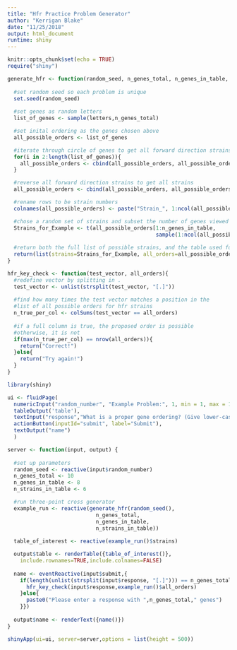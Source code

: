 ```yaml
---
title: "Hfr Practice Problem Generator"
author: "Kerrigan Blake"
date: "11/25/2018"
output: html_document
runtime: shiny
---
```


```r
knitr::opts_chunk$set(echo = TRUE)
require("shiny")
```

```r
generate_hfr <- function(random_seed, n_genes_total, n_genes_in_table, n_strains_in_table){
  
  #set random seed so each problem is unique
  set.seed(random_seed)
  
  #set genes as random letters
  list_of_genes <- sample(letters,n_genes_total)

  #set inital ordering as the genes chosen above
  all_possible_orders <- list_of_genes

  #iterate through circle of genes to get all forward direction strains
  for(i in 2:length(list_of_genes)){
    all_possible_orders <- cbind(all_possible_orders, all_possible_orders[c(i:length(list_of_genes),1:i-1)])
  }

  #reverse all forward direction strains to get all strains
  all_possible_orders <- cbind(all_possible_orders, all_possible_orders[rev(1:nrow(all_possible_orders)),])

  #rename rows to be strain numbers
  colnames(all_possible_orders) <- paste("Strain_", 1:ncol(all_possible_orders), sep="")

  #chose a random set of strains and subset the number of genes viewed in each strain
  Strains_for_Example <- t(all_possible_orders[1:n_genes_in_table,
                                               sample(1:ncol(all_possible_orders),n_strains_in_table)])
  
  #return both the full list of possible strains, and the table used for the problem
  return(list(strains=Strains_for_Example, all_orders=all_possible_orders))
}

hfr_key_check <- function(test_vector, all_orders){
  #redefine vector by splitting in .
  test_vector <- unlist(strsplit(test_vector, "[.]"))
  
  #find how many times the test vector matches a position in the 
  #list of all possible orders for hfr strains
  n_true_per_col <- colSums(test_vector == all_orders)
  
  #if a full column is true, the proposed order is possible
  #otherwise, it is not
  if(max(n_true_per_col) == nrow(all_orders)){
    return("Correct!")
  }else{
    return("Try again!")
  }
}
```

```r
library(shiny)

ui <- fluidPage(
  numericInput("random_number", "Example Problem:", 1, min = 1, max = 100),
  tableOutput('table'),
  textInput("response","What is a proper gene ordering? (Give lower-case genes seperated by periods, e.g. a.b.c.d)",""),
  actionButton(inputId="submit", label="Submit"),
  textOutput("name")
  )

server <- function(input, output) {
  
  #set up parameters
  random_seed <- reactive(input$random_number)
  n_genes_total <- 10
  n_genes_in_table <- 8 
  n_strains_in_table <- 6

  #run three-point cross generator
  example_run <- reactive(generate_hfr(random_seed(),
                            n_genes_total,
                            n_genes_in_table,
                            n_strains_in_table))
  
  table_of_interest <- reactive(example_run()$strains)

  output$table <- renderTable({table_of_interest()},
    include.rownames=TRUE,include.colnames=FALSE)
  
  name <- eventReactive(input$submit,{
    if(length(unlist(strsplit(input$response, "[.]"))) == n_genes_total){
      hfr_key_check(input$response,example_run()$all_orders)
    }else{
      paste0("Please enter a response with ",n_genes_total," genes")
    }})
  
  output$name <- renderText({name()})
}

shinyApp(ui=ui, server=server,options = list(height = 500))
```

